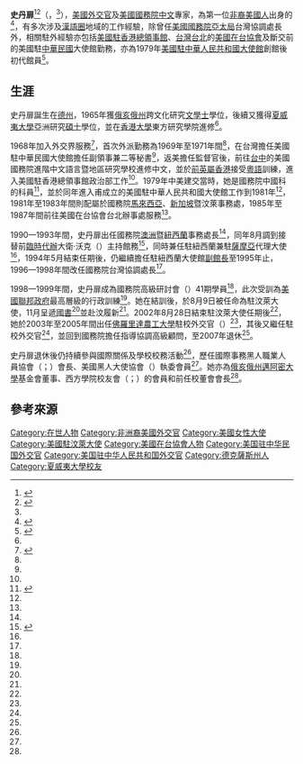 {{noteTA
|G1=PresidentsUS
|G2=USGov
|G3=People
|G4=USState
|G5=地名
|G6=Country
}}
{{infobox officeholder
|name             = 史丹扉<br>{{lang|en|Sylvia Stanfield}}
|image            = Stanfield s brunei.jpg
|office           = {{Link-en|美國駐汶萊大使|United States Ambassador to Brunei}}
|president        = 
|term_start       =1999年
|term_end         =2002年
|predecessor      = 
|successor        = 
|office2           =  {{Link-en|美國駐紐西蘭大使館|Embassy of the United States, Wellington|美國駐紐西蘭大使館代理大使}}<br>{{small|[[臨時代辦|臨時代辦]]}}
|president2        = 
|term_start2       = 1993年
|term_end2         = 1994年
|predecessor2 = 
|successor2        = 
|birth_place      = [[德克薩斯州|德克薩斯州]]<ref name="spelman">{{Cite web |url=http://www5.spelman.edu/students/international/diplomat.shtml |script-title=en:Diplomats in Residence |archive-url=https://web.archive.org/web/20120509083616/http://www.spelman.edu/students/international/diplomat.shtml |archive-date=2012-05-09 |publisher={{lang|en|{{Link-en|斯貝爾曼學院|Spelman College|Spelman College}}}} |accessdate=2013-04-11 |dead-url=yes }}</ref>
|birth_date       ={{birth year and age|1943|}}<ref name="state">{{cite web |url=https://history.state.gov/departmenthistory/people/stanfield-sylvia-gaye |script-title=en:Sylvia Gaye Stanfield (1943-) - People - Department History - Office of the Historian |publisher={{lang|en|[[美國國務院歷史文獻辦公室|Office of the Historian, U.S. Department of State]]}} |accessdate=2020-02-04 |archiveurl=https://web.archive.org/web/20121018061428/http://history.state.gov/departmenthistory/people/stanfield-sylvia-gaye |archivedate=2012-10-18 |dead-url=no }}</ref>
|nationality={{USA}}
|children         =
|education        ={{Link-en|西方女子學院|Western College for Women}}<br>[[夏威夷大學|夏威夷大學]]
}}

'''史丹扉'''<ref name=”外交部”>{{Citation |title=送達美國駐華大使館二等秘書兼副領事史丹扉小姐之領事証書乙件 |journal=美國駐華領事 |author=[[中華民國外交部|中華民國外交部]] |editor=中華民國外交部禮賓司 |publisher=[[國史館|國史館]] |date=1969-10-02 |page=209 |id=典藏號020-100400-0172 |url=https://ahonline.drnh.gov.tw/index.php?act=Display/image/710869wzgVd%3DR |archiveurl=https://archive.today/20200501160817/https://ahonline.drnh.gov.tw/index.php?act=Display/image/710869wzgVd%3DR |archivedate=2020-05-01 |dead-url=no |accessdate=2021-01-01 }}</ref><ref name=”總統府”>{{Citation |title=領事證書 |author1=[[中華民國總統府|中華民國總統府]] |author2=[[中華民國外交部|中華民國外交部]]  |publisher=[[國史館|國史館]] <!--典藏號020-100400-0172--> |date=1969-10-01  |id= 台（58）證字第七十三號<!--|url=https://ahonline.drnh.gov.tw/index.php?act=Display/image/710869wzgVd%3DR--> |dead-url=no |quote=中華民國總統為頒給證書事<br>茲有　美利堅合眾國派駐台北副領事史丹扉小姐其委任文憑業經審閱應准該員到任行使職權并享受領事官所應享之特權暨優遇合行頒給證書用資證明<br>右給　美利堅合眾國駐台北副領事史丹扉<br>中華民國五十八年十月一日<br>總統　外交部部長}}</ref>（{{lang-en|Sylvia Gaye Stanfield}}，{{bd|1943年||||catIdx=Stanfield}}<ref name="state"/>），[[美國|美國]][[外交官|外交官]]及[[美國國務院|美國國務院]][[中文|中文]]專家，為第一位[[非裔美國人|非裔美國人]]出身的{{Link-en|美國駐汶萊大使|United States Ambassador to Brunei}}<ref name="jet">{{Cite book |chapter=National report: black diplomat Sylvia Stanfield confirmed as new ambassador to oil-rich Asian country, Brunei |title=Jet |volume=96 |issue=24 |date=1999-11-15 |page=8 |publisher={{lang|en|{{Link-en|強森出版公司|Johnson Publishing Company|Johnson Publishing Company}}}} |issn=0021-5996 |accessdate=2013-04-11 <!-- https://is.gd/7zVNKg -->}}</ref>，有多次涉及[[漢語圈|漢語圈]]地域的工作經驗，除曾任[[美國國務院亞太局|美國國務院亞太局]]台灣協調處長外，相關駐外經驗亦包括[[美國駐香港總領事館|美國駐香港總領事館]]、[[台灣|台灣]][[台北市|台北]]的[[美國在台協會|美國在台協會]]及斷交前的美國駐[[中華民國|中華民國]]大使館勤務，亦為1979年[[美國駐華大使館|美國駐中華人民共和國大使館]]創館後初代館員<ref name="Miami">{{Cite web |url=https://www.givetomiamioh.org/s/916/16/interior-flah.aspx?gid=1&pgid=8770&sid=916 |script-title=en:Sylvia Stanfield '65 |archive-url=https://archive.is/3ZHzF |archive-date=2020-09-30 |publisher={{lang|en|[[邁阿密大學_(俄亥俄州)|Miami University]]}} |accessdate=2020-09-30}}</ref>。

==生涯==
史丹扉誕生在[[德克薩斯州|德州]]，1965年獲[[俄亥俄州|俄亥俄州]]{{Link-en|西方女子學院|Western College for Women}}跨文化研究[[文學士|文學士]]學位，後續又獲得[[夏威夷大學|夏威夷大學]]亞洲研究[[碩士|碩士]]學位，並在[[香港大學|香港大學]]東方研究學院進修<ref name="spelman"/>。

1968年加入外交界服務<ref name="汶萊">{{cite web |script-title=en:Biography: Sylvia Stanfield, U.S. Ambassador to Brunei |url=https://1997-2001.state.gov/about_state/biography/stanfield_s_brunei.html |publisher={{lang|en|[[美國國務院亞太局|Bureau of East Asian and Pacific Affairs, U.S. Department of State]]}} |date=2000-02 |accessdate=2018-06-12 |archiveurl=https://web.archive.org/web/20171121024356/https://1997-2001.state.gov/about_state/biography/stanfield_s_brunei.html |archivedate=2017-11-21 |dead-url=no }}</ref>，首次外派勤務為1969年至1971年間<ref name="Miami"/>，在台灣擔任美國駐中華民國大使館擔任副領事兼二等秘書<ref name=”外交部”/>，返美擔任{{Link-en|美國國務院運作中心|United States Department of State Operations Center|美國國務院24小時運作中心}}監督官後，前往[[台中市_(省轄市)|台中]]的美國國務院進階中文語言暨地區研究學校進修中文，並於[[英屬香港|前英屬香港]]接受[[粵語|粵語]]訓練，進入美國駐香港總領事館政治部工作<ref name="Miami"/>。1979年中美建交當時，她是國務院中國科的科員<ref name="AAD">{{Cite web |url=https://www.academyofdiplomacy.org/member/sylvia-stanfield/ |script-title=en:Sylvia Stanfield |archive-url=https://web.archive.org/web/20190413131432/https://www.academyofdiplomacy.org/member/sylvia-stanfield/ |archive-date=2019-04-13 |publisher={{lang|en|[[邁阿密大學|Miami University]]}} |accessdate=2019-04-13 |dead-url=no }}</ref>，並於同年進入甫成立的美國駐中華人民共和國大使館工作到1981年<ref name="Miami"/>，1981年至1983年間則配屬於國務院[[馬來西亞|馬來西亞]]、[[新加坡|新加坡]]暨汶萊事務處，1985年至1987年間前往美國在台協會台北辦事處服務<ref name="spelman"/>。

1990—1993年間，史丹扉出任國務院[[澳洲|澳洲]]暨[[紐西蘭|紐西蘭]]事務處長<ref name="汶萊"/>，同年8月調到{{Link-en|美國駐紐西蘭大使館|Embassy of the United States, Wellington}}接替前[[臨時代辦|臨時代辦]]大衛·沃克（{{lang|en|David Walker}}）主持館務<ref name="紐西蘭">{{cite web |script-title=en:Former U.S. Ambassadors to New Zealand |url=https://nz.usembassy.gov/our-relationship/policy-history/former-u-s-ambassadors-to-new-zealand/ |publisher={{lang|en|{{Link-en|美國駐紐西蘭大使館|Embassy of the United States, Wellington|U.S. Embassy & Consulate in New Zealand}}}} |accessdate=2019-04-05 |archiveurl=https://web.archive.org/web/20201022190200/https://nz.usembassy.gov/our-relationship/policy-history/former-u-s-ambassadors-to-new-zealand/ |archivedate=2020-10-22 |dead-url=yes }}</ref>，同時兼任駐紐西蘭兼駐[[薩摩亞|薩摩亞]]代理大使<ref name="state"/>，1994年5月結束任期後，仍繼續擔任駐紐西蘭大使館[[使領館副館長|副館長]]至1995年止，1996—1998年間改任國務院台灣協調處長<ref name="Miami"/>。

1998—1999年間，史丹扉成為國務院高級研討會（{{lang|en|Senior Seminar}}）41期學員<ref name="汶萊"/>，此次受訓為[[美國聯邦政府|美國聯邦政府]]最高層級的行政訓練<ref name="Miami"/>。她在結訓後，於8月9日被任命為駐汶萊大使，11月呈遞[[國書|國書]]<ref name="state"/>並赴汶履新<ref name="汶萊"/>。2002年8月28日結束駐汶萊大使任期後<ref name="state"/>，她於2003年至2005年間出任[[佛羅里達農工大學|佛羅里達農工大學]]駐校外交官（{{lang|en|Diplomat in Residence}}）<ref name="Miami"/>，其後又繼任{{Link-en|斯貝爾曼學院|Spelman College}}駐校外交官<ref name="spelman"/>，並回到國務院擔任指導協調高級顧問，至2007年退休<ref name="Miami"/>。

史丹扉退休後仍持續參與國際關係及學校校務活動<ref name="Miami"/>，歷任國際事務黑人職業人員協會（{{lang|en|Black Professionals in International Affairs}}；{{lang|en|BPIA}}）會長、美國黑人大使協會（{{lang|en|Association of Black American Ambassadors}}）執委會員<ref name="AAD"/>。她亦為[[邁阿密大學_(俄亥俄州)|俄亥俄州邁阿密大學]]基金會董事、西方學院校友會（{{lang|en|Western College Alumnae Association}}；{{lang|en|WCAA}}）的會員和前任校董會會長<ref name="Miami"/>。

==參考來源==
{{reflist|2}}

{{start box}}
{{s-dip}}
{{s-before|葛倫·拉斯|{{lang|en|Glen R. Rase}} }}
{{s-title| {{Link-en|美國駐汶萊大使|United States Ambassador to Brunei}}|1999年－2002年}}
{{s-after|基恩·克里斯提|{{lang|en|Gene B. Christy}} }}
{{s-before|大衛·沃克|{{lang|en|David Walker}}<br>{{small|[[臨時代辦|臨時代辦]]}}}}
{{s-title|{{Link-en|美國駐紐西蘭大使館|Embassy of the United States, Wellington|美國駐紐西蘭大使館代理大使}}<br>{{small|[[臨時代辦|臨時代辦]]}}|1993年－1994年}}
{{s-after|{{Link-en|約西亞·畢曼五世|Josiah H. Beeman V}}|{{lang|en|Josiah H. Beeman V}} }}
{{s-before|梁昊|{{lang|en|Howard H. Lange}} }}
{{s-title|[[美國國務院亞太局|美國國務院亞太局]]<br>台灣協調處長|1996年－1998年}}
{{s-after|[[羅瑞智|羅瑞智]]|{{lang|en|John J. Norris Jr.}} }}
{{end box}}
{{美國駐汶萊大使}}
{{DEFAULTSORT:Stanfield, Sylvia Gaye}}
[[Category:在世人物|Category:在世人物]]
[[Category:非洲裔美國外交官|Category:非洲裔美國外交官]]
[[Category:美國女性大使|Category:美國女性大使]]
[[Category:美國駐汶萊大使|Category:美國駐汶萊大使]]
[[Category:美國在台協會人物|Category:美國在台協會人物]]
[[Category:美国驻中华民国外交官|Category:美国驻中华民国外交官]]
[[Category:美国驻中华人民共和国外交官|Category:美国驻中华人民共和国外交官]]
[[Category:德克薩斯州人|Category:德克薩斯州人]]
[[Category:夏威夷大學校友|Category:夏威夷大學校友]]